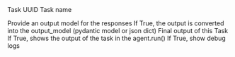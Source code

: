 <ResponseField name="task_id" type="str">
  Task UUID
</ResponseField>
<ResponseField name="task_name" type="str">
  Task name
</ResponseField>

<ResponseField name="agent_name" type="str"></ResponseField>
<ResponseField name="agent_memory" type="AgentMemory"></ResponseField>

<ResponseField name="run_id" type="str"></ResponseField>
<ResponseField name="run_message" type="Union[List, Dict, str]"></ResponseField>
<ResponseField name="run_task_data" type="List[Dict[str, Any]]"></ResponseField>

<ResponseField name="output_model" type="Union[str, List, Type[BaseModel]]">
  Provide an output model for the responses
</ResponseField>
<ResponseField name="parse_output" type="bool" default="True">
  If True, the output is converted into the output_model (pydantic model or json
  dict)
</ResponseField>
<ResponseField name="output" type="Any">
  Final output of this Task
</ResponseField>
<ResponseField name="show_output" type="bool" default="True">
  If True, shows the output of the task in the agent.run()
</ResponseField>
<ResponseField name="debug_mode" type="bool" default="False">
  If True, show debug logs
</ResponseField>
